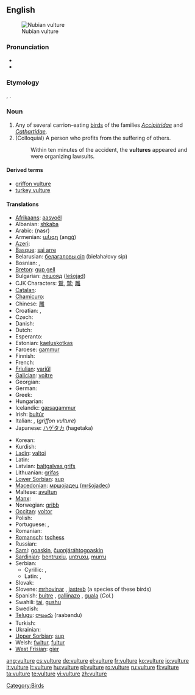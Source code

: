 {{wikipedia}}
==English==
[[Image:Nubianvulture.jpeg|thumb|Nubian vulture]]

===Pronunciation===
* {{IPA|/ˈvʌlʧə/}}
* {{audio|en-us-vulture.ogg|Audio (US)}}

===Etymology===
{{etyl|la}} {{term|vultur}}, {{term|voltur|lang=la}}.

===Noun===
{{en-noun}}

# Any of several carrion-eating [[bird]]s of the families ''[[Accipitridae]]'' and ''[[Cathartidae]]''.
# (Colloquial) A person who profits from the suffering of others.
#: Within ten minutes of the accident, the '''vultures''' appeared and were organizing lawsuits.

====Derived terms====
* [[griffon vulture]]
* [[turkey vulture]]

====Translations====
{{trans-top|bird}}
* [[Afrikaans]]: [[aasvoël]]
* Albanian: [[shkaba]]
* Arabic: {{Arab|[[نسر]]}} (nasr)
* Armenian: [[անգղ]] (angġ)
* [[Azeri]]: {{t|az|leşyeyən}}
* [[Basque]]: [[sai arre]]
* Belarusian: [[белагаловы сіп]] (biełahałovy sip)
* Bosnian: {{t-|bs|lešinar|m}}, {{t-|bs|sup|m}}
* [[Breton]]: [[gup gell]]
* Bulgarian: [[лешояд]] ([[lešojad]])
* CJK Characters: [[鷲]], [[鹫]]; [[雕]]
* [[Catalan]]: {{t-|ca|voltor|m}}
* [[Chamicuro]]: {{tø|ccc|tsemo'ye}}
* Chinese: [[雕]]
* Croatian: {{t-|hr|lešinar|m|alt=lèšinār}}, {{t-|hr|sup|m|alt=sȕp}}
* Czech: {{t-|cs|sup}}
* Danish: {{t|da|grib|c}}
* Dutch: {{t+|nl|gier|m}}
* Esperanto: {{t-|eo|vulturo|xs=Esperanto}}
* Estonian: [[kaeluskotkas]]
* Faroese: [[gammur]]
* Finnish: {{t-|fi|korppikotka}}
* French: {{t+|fr|vautour|m}}
* [[Friulian]]: [[variűl]]
* [[Galician]]: [[voitre]]
* Georgian: {{t|ka|ორბი|tr=orbi|xs=Georgian}}
* German: {{t+|de|Geier|m}}
* Greek: {{t+|el|γύπας|m}}
* Hungarian: {{t+|hu|keselyű}}
* Icelandic: [[gæsagammur]]
* Irish: [[bultúr]]
* Italian: {{t+|it|avvoltoio|m}}, {{t+|it|grifone|m}} (''griffon vulture'')
* Japanese: [[ハゲタカ]] (hagetaka)
{{trans-mid}}
* Korean: {{t-|ko|독수리|sc=Hang}}
* Kurdish: {{ku-Arab|[[هه‌ڵۆ]]}}
* [[Ladin]]: [[valtoi]]
* Latin: {{t-|la|vultur|m}}
* Latvian: [[baltgalvas grifs]]
* Lithuanian: [[grifas]]
* [[Lower Sorbian]]: [[sup]]
* [[Macedonian]]: [[мршоjадец]] ([[mršojadec]])
* Maltese: [[avultun]]
* [[Manx]]: {{t-|gv|ushag chonvayrtagh|xs=Manx}}
* Norwegian: [[gribb]] {{m}}
* [[Occitan]]: [[voltor]]
* Polish: {{t+|pl|sęp|m}}
* Portuguese: {{t+|pt|abutre}}, {{t+|pt|urubu|m}}
* Romanian: {{t+|ro|vultur|m}}
* [[Romansch]]: [[tschess]]
* Russian: {{t+|ru|стервятник|tr=sterv'átnik|sc=Cyrl}}
* [[Sami]]: [[goaskin]], [[čuonjáráhtogoaskin]]
* [[Sardinian]]: [[bentruxiu]], [[untruxu]], [[murru]]
* Serbian:
** Cyrillic: {{t-|sr|суп|m|sc=Cyrl}}, {{t-|sr|лешинар|m|sc=Cyrl}}
** Latin: {{t-|sr|sup|m}}, {{t-|sr|lešinar|m}}
* Slovak: {{t-|sk|sup|m}}
* Slovene: [[mrhovinar]] {{m}}, [[jastreb]] {{m}} (a species of these birds)
* Spanish: [[buitre]] {{m}}, [[gallinazo]] {{m}}, [[guala]] {{f}} (''Col.'')
* Swahili: [[tai]], [[gushu]]
* Swedish: {{t+|sv|gam|c}}
* [[Telugu]]: [[రాబందు]] (raabandu)
* Turkish: {{t+|tr|akbaba}}
* Ukrainian: {{t-|uk|вольт|tr=vol't|sc=Cyrl|xs=Ukrainian}}
* [[Upper Sorbian]]: [[sup]]
* Welsh: [[fwltur]], [[fultur]]
* [[West Frisian]]: [[gier]]
{{trans-bottom}}

[[Category:Birds]]

[[ang:vulture]]
[[cs:vulture]]
[[de:vulture]]
[[el:vulture]]
[[fr:vulture]]
[[ko:vulture]]
[[io:vulture]]
[[it:vulture]]
[[lt:vulture]]
[[hu:vulture]]
[[pl:vulture]]
[[ro:vulture]]
[[ru:vulture]]
[[fi:vulture]]
[[ta:vulture]]
[[te:vulture]]
[[vi:vulture]]
[[zh:vulture]]
